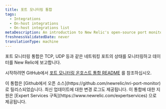 ```yaml
---
title: 포트 모니터링 통합
tags:
  - Integrations
  - On-host integrations
  - On-host integrations list
metaDescription: An introduction to New Relic's open-source port monitoring integration.
freshnessValidatedDate: never
translationType: machine
---
```


포트 모니터링 통합은 TCP, UDP 등과 같은 네트워킹 포트의 상태를 모니터링하고 데이터를 New Relic에 보고합니다.

시작하려면 GitHub에서 [포트 모니터링 온호스트 통합 README](https://github.com/newrelic/nri-port-monitor) 를 참조하십시오.

<Callout variant="tip">
  이 통합은 [Github에서 오픈 소스](https://github.com/newrelic/nri-port-monitor) 로 릴리스되었습니다. 최신 업데이트에 대한 변경 로그도 제공됩니다. 이 통합에 대한 지원은 [Expert Services 구독](https://www.newrelic.com/expertservices) 으로 제공됩니다.
</Callout>
